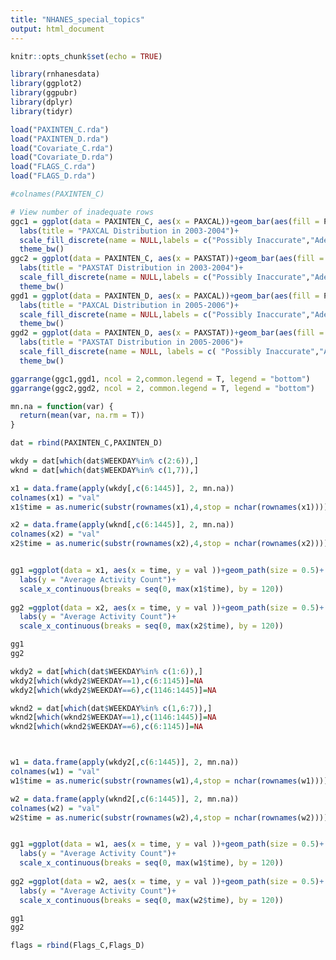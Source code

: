 ```yaml
---
title: "NHANES_special_topics"
output: html_document
---
```


```r
knitr::opts_chunk$set(echo = TRUE)
```

```r
library(rnhanesdata)
library(ggplot2)
library(ggpubr)
library(dplyr)
library(tidyr)

load("PAXINTEN_C.rda")
load("PAXINTEN_D.rda")
load("Covariate_C.rda")
load("Covariate_D.rda")
load("FLAGS_C.rda")
load("FLAGS_D.rda")

```



```r
#colnames(PAXINTEN_C)

# View number of inadequate rows
ggc1 = ggplot(data = PAXINTEN_C, aes(x = PAXCAL))+geom_bar(aes(fill = PAXCAL==1),position = position_dodge(width = 0.8), width=0.5)+
  labs(title = "PAXCAL Distribution in 2003-2004")+
  scale_fill_discrete(name = NULL,labels = c("Possibly Inaccurate","Adequate Data"))+
  theme_bw()
ggc2 = ggplot(data = PAXINTEN_C, aes(x = PAXSTAT))+geom_bar(aes(fill = PAXSTAT==1),position = position_dodge(width = 0.8), width=0.5)+
  labs(title = "PAXSTAT Distribution in 2003-2004")+
  scale_fill_discrete(name = NULL,labels = c("Possibly Inaccurate","Adequate Data"))+
  theme_bw()
ggd1 = ggplot(data = PAXINTEN_D, aes(x = PAXCAL))+geom_bar(aes(fill = PAXCAL==1),position = position_dodge(width = 0.8), width=0.5)+
  labs(title = "PAXCAL Distribution in 2005-2006")+
  scale_fill_discrete(name = NULL,labels = c("Possibly Inaccurate","Adequate Data"))+
  theme_bw()
ggd2 = ggplot(data = PAXINTEN_D, aes(x = PAXSTAT))+geom_bar(aes(fill = PAXSTAT==1),position = position_dodge(width = 0.8), width=0.5)+
  labs(title = "PAXSTAT Distribution in 2005-2006")+
  scale_fill_discrete(name = NULL, labels = c( "Possibly Inaccurate","Adequate Data"))+
  theme_bw()

ggarrange(ggc1,ggd1, ncol = 2,common.legend = T, legend = "bottom")
ggarrange(ggc2,ggd2, ncol = 2, common.legend = T, legend = "bottom")


```


```r
mn.na = function(var) {
  return(mean(var, na.rm = T))
}

dat = rbind(PAXINTEN_C,PAXINTEN_D)

wkdy = dat[which(dat$WEEKDAY%in% c(2:6)),]
wknd = dat[which(dat$WEEKDAY%in% c(1,7)),]

x1 = data.frame(apply(wkdy[,c(6:1445)], 2, mn.na))
colnames(x1) = "val"
x1$time = as.numeric(substr(rownames(x1),4,stop = nchar(rownames(x1))))

x2 = data.frame(apply(wknd[,c(6:1445)], 2, mn.na))
colnames(x2) = "val"
x2$time = as.numeric(substr(rownames(x2),4,stop = nchar(rownames(x2))))


gg1 =ggplot(data = x1, aes(x = time, y = val ))+geom_path(size = 0.5)+
  labs(y = "Average Activity Count")+
  scale_x_continuous(breaks = seq(0, max(x1$time), by = 120))
  
gg2 =ggplot(data = x2, aes(x = time, y = val ))+geom_path(size = 0.5)+
  labs(y = "Average Activity Count")+
  scale_x_continuous(breaks = seq(0, max(x2$time), by = 120))

gg1 
gg2
```


```r
wkdy2 = dat[which(dat$WEEKDAY%in% c(1:6)),]
wkdy2[which(wkdy2$WEEKDAY==1),c(6:1145)]=NA
wkdy2[which(wkdy2$WEEKDAY==6),c(1146:1445)]=NA

wknd2 = dat[which(dat$WEEKDAY%in% c(1,6:7)),]
wknd2[which(wknd2$WEEKDAY==1),c(1146:1445)]=NA
wknd2[which(wknd2$WEEKDAY==6),c(6:1145)]=NA



w1 = data.frame(apply(wkdy2[,c(6:1445)], 2, mn.na))
colnames(w1) = "val"
w1$time = as.numeric(substr(rownames(w1),4,stop = nchar(rownames(w1))))

w2 = data.frame(apply(wknd2[,c(6:1445)], 2, mn.na))
colnames(w2) = "val"
w2$time = as.numeric(substr(rownames(w2),4,stop = nchar(rownames(w2))))


gg1 =ggplot(data = w1, aes(x = time, y = val ))+geom_path(size = 0.5)+
  labs(y = "Average Activity Count")+
  scale_x_continuous(breaks = seq(0, max(w1$time), by = 120))
  
gg2 =ggplot(data = w2, aes(x = time, y = val ))+geom_path(size = 0.5)+
  labs(y = "Average Activity Count")+
  scale_x_continuous(breaks = seq(0, max(w2$time), by = 120))

gg1 
gg2
```

```r
flags = rbind(Flags_C,Flags_D)





```


